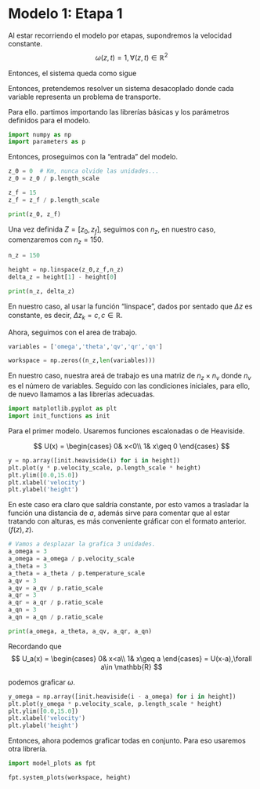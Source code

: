 # Modelo 1: Etapa 1
Al estar recorriendo el modelo por etapas, supondremos la velocidad constante.
$$
\omega\left(z,t\right)=1,\forall\left(z,t\right)\in\mathbb{R}^{2}
$$

Entonces, el sistema queda como sigue
\begin{align*}
\omega\left(z,t\right) & =1\\
\partial_{t}\left(\theta\right)+\partial_{z}\left(\omega\theta\right) & =0\\
\partial_{t}\left(q_{v}\right)+\partial_{z}\left(\omega q_{v}\right) & =0\\
\partial_{t}\left(q_{r}\right)+\partial_{z}\left(\omega q_{r}\right) & =0\\
\partial_{t}\left(q_{N}\right)+\partial_{z}\left(\omega q_{N}\right) & =0
\end{align*}

Entonces, pretendemos resolver un sistema desacoplado donde cada variable
representa un problema de transporte.

Para ello. partimos importando las librerías básicas y los parámetros definidos para el modelo. 

```python
import numpy as np  
import parameters as p
```

Entonces, proseguimos con la "entrada" del modelo. 

```python
z_0 = 0  # Km, nunca olvide las unidades...
z_0 = z_0 / p.length_scale

z_f = 15
z_f = z_f / p.length_scale

print(z_0, z_f)
```

Una vez definida $Z = [z_0,z_f]$, seguimos con $n_z$, en nuestro caso, comenzaremos con $n_z = 150$.

```python
n_z = 150

height = np.linspace(z_0,z_f,n_z)
delta_z = height[1] - height[0]

print(n_z, delta_z)
```

En nuestro caso, al usar la función "linspace", dados por sentado que $\Delta z$ es constante, es decir, $\Delta z_k=c,c\in\mathbb{R}$. 

Ahora, seguimos con el area de trabajo.

```python
variables = ['omega','theta','qv','qr','qn']

workspace = np.zeros((n_z,len(variables)))
```

En nuestro caso, nuestra areá de trabajo es una matriz de $n_z\times n_v$ donde $n_v$ es el número de variables. Seguido con las condiciones iniciales, para ello, de nuevo llamamos a las librerías adecuadas. 

```python
import matplotlib.pyplot as plt
import init_functions as init
```

Para el primer modelo. Usaremos funciones escalonadas o de Heaviside. 

$$
U(x) = 
\begin{cases}
0& x<0\\
1& x\geq 0 
\end{cases}
$$


```python
y = np.array([init.heaviside(i) for i in height])
plt.plot(y * p.velocity_scale, p.length_scale * height)
plt.ylim([0.0,15.0])
plt.xlabel('velocity')
plt.ylabel('height')
```

En este caso era claro que saldría constante, por esto vamos a trasladar la función una distancia de $a$, además sirve para comentar que al estar tratando con alturas, es más conveniente gráficar con el formato anterior. $(f(z),z)$. 


```python
# Vamos a desplazar la grafica 3 unidades. 
a_omega = 3
a_omega = a_omega / p.velocity_scale
a_theta = 3
a_theta = a_theta / p.temperature_scale
a_qv = 3
a_qv = a_qv / p.ratio_scale
a_qr = 3
a_qr = a_qr / p.ratio_scale
a_qn = 3
a_qn = a_qn / p.ratio_scale

print(a_omega, a_theta, a_qv, a_qr, a_qn)
```

Recordando que
$$
U_a(x) = 
\begin{cases}
0& x<a\\
1& x\geq a 
\end{cases} = U(x-a),\forall a\in \mathbb{R}
$$

podemos graficar $\omega$. 

```python
y_omega = np.array([init.heaviside(i - a_omega) for i in height])
plt.plot(y_omega * p.velocity_scale, p.length_scale * height)
plt.ylim([0.0,15.0])
plt.xlabel('velocity')
plt.ylabel('height')
```

Entonces, ahora podemos graficar todas en conjunto. Para eso usaremos otra librería. 

```python
import model_plots as fpt

fpt.system_plots(workspace, height)


```